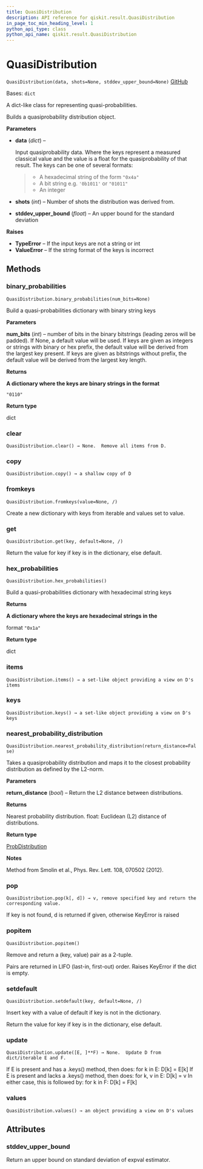 ```yaml
---
title: QuasiDistribution
description: API reference for qiskit.result.QuasiDistribution
in_page_toc_min_heading_level: 1
python_api_type: class
python_api_name: qiskit.result.QuasiDistribution
---
```


# QuasiDistribution

<span id="qiskit.result.QuasiDistribution" />

`QuasiDistribution(data, shots=None, stddev_upper_bound=None)` [GitHub](https://github.com/qiskit/qiskit/tree/stable/0.23/qiskit/result/distributions/quasi.py "view source code")

Bases: `dict`

A dict-like class for representing quasi-probabilities.

Builds a quasiprobability distribution object.

**Parameters**

*   **data** (*dict*) –

    Input quasiprobability data. Where the keys represent a measured classical value and the value is a float for the quasiprobability of that result. The keys can be one of several formats:

    > *   A hexadecimal string of the form `"0x4a"`
    > *   A bit string e.g. `'0b1011'` or `"01011"`
    > *   An integer

*   **shots** (*int*) – Number of shots the distribution was derived from.

*   **stddev\_upper\_bound** (*float*) – An upper bound for the standard deviation

**Raises**

*   **TypeError** – If the input keys are not a string or int
*   **ValueError** – If the string format of the keys is incorrect

## Methods

### binary\_probabilities

<span id="qiskit.result.QuasiDistribution.binary_probabilities" />

`QuasiDistribution.binary_probabilities(num_bits=None)`

Build a quasi-probabilities dictionary with binary string keys

**Parameters**

**num\_bits** (*int*) – number of bits in the binary bitstrings (leading zeros will be padded). If None, a default value will be used. If keys are given as integers or strings with binary or hex prefix, the default value will be derived from the largest key present. If keys are given as bitstrings without prefix, the default value will be derived from the largest key length.

**Returns**

**A dictionary where the keys are binary strings in the format**

`"0110"`

**Return type**

dict

### clear

<span id="qiskit.result.QuasiDistribution.clear" />

`QuasiDistribution.clear() → None.  Remove all items from D.`

### copy

<span id="qiskit.result.QuasiDistribution.copy" />

`QuasiDistribution.copy() → a shallow copy of D`

### fromkeys

<span id="qiskit.result.QuasiDistribution.fromkeys" />

`QuasiDistribution.fromkeys(value=None, /)`

Create a new dictionary with keys from iterable and values set to value.

### get

<span id="qiskit.result.QuasiDistribution.get" />

`QuasiDistribution.get(key, default=None, /)`

Return the value for key if key is in the dictionary, else default.

### hex\_probabilities

<span id="qiskit.result.QuasiDistribution.hex_probabilities" />

`QuasiDistribution.hex_probabilities()`

Build a quasi-probabilities dictionary with hexadecimal string keys

**Returns**

**A dictionary where the keys are hexadecimal strings in the**

format `"0x1a"`

**Return type**

dict

### items

<span id="qiskit.result.QuasiDistribution.items" />

`QuasiDistribution.items() → a set-like object providing a view on D's items`

### keys

<span id="qiskit.result.QuasiDistribution.keys" />

`QuasiDistribution.keys() → a set-like object providing a view on D's keys`

### nearest\_probability\_distribution

<span id="qiskit.result.QuasiDistribution.nearest_probability_distribution" />

`QuasiDistribution.nearest_probability_distribution(return_distance=False)`

Takes a quasiprobability distribution and maps it to the closest probability distribution as defined by the L2-norm.

**Parameters**

**return\_distance** (*bool*) – Return the L2 distance between distributions.

**Returns**

Nearest probability distribution. float: Euclidean (L2) distance of distributions.

**Return type**

[ProbDistribution](qiskit.result.ProbDistribution "qiskit.result.ProbDistribution")

**Notes**

Method from Smolin et al., Phys. Rev. Lett. 108, 070502 (2012).

### pop

<span id="qiskit.result.QuasiDistribution.pop" />

`QuasiDistribution.pop(k[, d]) → v, remove specified key and return the corresponding value.`

If key is not found, d is returned if given, otherwise KeyError is raised

### popitem

<span id="qiskit.result.QuasiDistribution.popitem" />

`QuasiDistribution.popitem()`

Remove and return a (key, value) pair as a 2-tuple.

Pairs are returned in LIFO (last-in, first-out) order. Raises KeyError if the dict is empty.

### setdefault

<span id="qiskit.result.QuasiDistribution.setdefault" />

`QuasiDistribution.setdefault(key, default=None, /)`

Insert key with a value of default if key is not in the dictionary.

Return the value for key if key is in the dictionary, else default.

### update

<span id="qiskit.result.QuasiDistribution.update" />

`QuasiDistribution.update([E, ]**F) → None.  Update D from dict/iterable E and F.`

If E is present and has a .keys() method, then does: for k in E: D\[k] = E\[k] If E is present and lacks a .keys() method, then does: for k, v in E: D\[k] = v In either case, this is followed by: for k in F: D\[k] = F\[k]

### values

<span id="qiskit.result.QuasiDistribution.values" />

`QuasiDistribution.values() → an object providing a view on D's values`

## Attributes

<span id="qiskit.result.QuasiDistribution.stddev_upper_bound" />

### stddev\_upper\_bound

Return an upper bound on standard deviation of expval estimator.

